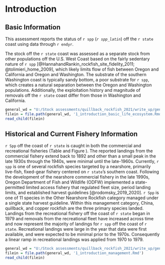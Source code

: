 # Introduction


## Basic Information

This assessment reports the status of `r spp` (*`r spp_latin`*) off the `r state` coast using data through `r endyr`. 

The stock off the `r state` coast was assessed as a separate stock from other populations off the U.S. West Coast based on the fairly sedentary nature of `r spp` [@HannahandRankin_rockfish_site_fidelity_2011; @tolimieri_home_2009], which likely limits flow of fish between Oregon and California and Oregon and Washington. The substrate of the southern Washington coast is typically sandy bottom, a poor substrate for `r spp`, which creates a natural separation between the Oregon and Washington populations. Additionally, the exploitation history and magnitude of removals off the `r state` coast differ from those in Washington and California.    

<!-- Life history -->

```r
general_wd = "U:/Stock assessments/quillback_rockfish_2021/write_up/general_text"
filein = file.path(general_wd, '1_introduction_basic_life_ecosystem.Rmd')
read_child(filein)
```

## Historical and Current Fishery Information

`r Spp` off the coast of `r state` is caught in both the commercial and recreational fisheries (Table \ref{tab:catch} and Figure \ref{fig:catch}). The reported landings from the commercial fishery extend back to 1892 and other than a small peak in the late 1930s through the 1940s, were minimal until the late-1960s. Currently, `r spp` is one of several rockfish species targeted by a nearshore, primarily live-fish, fixed-gear fishery centered on `r state`'s southern coast. Following the development of the nearshore commercial fishery in the late 1990s, Oregon Department of Fish and Wildlife (ODFW) implemented a state-permitted limited access fishery that regulated fleet size, period landing limits, and established harvest guidelines [@rodomsky_2019_2020]. `r Spp` is one of 11 species in the Other Nearshore Rockfish category managed under a single state harvest guideline. Within this management category, China, quillback, and copper rockfish are the three primary species landed. Landings from the recreational fishery off the coast of `r state` began in 1979 and removals from the recreational fleet have increased across time and now represent the majority of landings for `r spp` off the coast of `r state`. Recreational landings were large in the year that data were first available, and were expected to be minimal prior to the 1970s. Consequently a linear ramp in recreational landings was applied from 1970 to 1979.


<!-- Summary of Management History and Performance -->

```r
general_wd = "U:/Stock assessments/quillback_rockfish_2021/write_up/general_text"
filein = file.path(general_wd, '1_introduction_management.Rmd')
read_child(filein)
```

